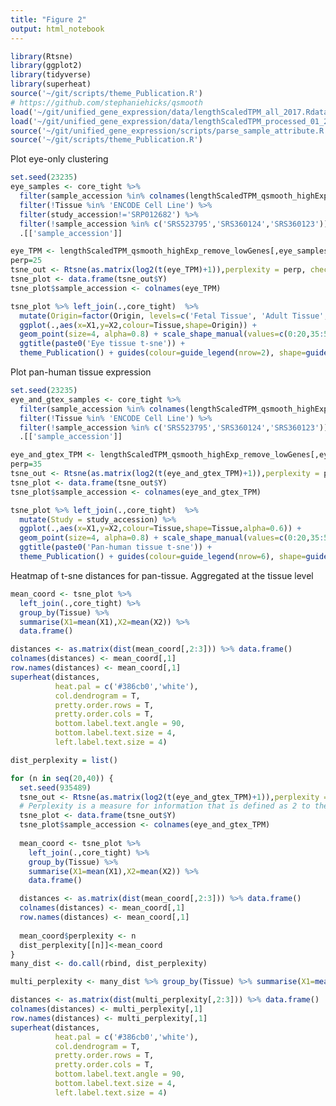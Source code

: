```yaml
---
title: "Figure 2"
output: html_notebook
---
```


```r
library(Rtsne)
library(ggplot2)
library(tidyverse)
library(superheat)
source('~/git/scripts/theme_Publication.R')
# https://github.com/stephaniehicks/qsmooth
load('~/git/unified_gene_expression/data/lengthScaledTPM_all_2017.Rdata')
load('~/git/unified_gene_expression/data/lengthScaledTPM_processed_01_27_2017.Rdata')
source('~/git/unified_gene_expression/scripts/parse_sample_attribute.R')
source('~/git/scripts/theme_Publication.R')
```

Plot eye-only clustering
```r
set.seed(23235)
eye_samples <- core_tight %>% 
  filter(sample_accession %in% colnames(lengthScaledTPM_qsmooth_highExp_remove_lowGenes)) %>% 
  filter(!Tissue %in% 'ENCODE Cell Line') %>% 
  filter(study_accession!='SRP012682') %>% 
  filter(!sample_accession %in% c('SRS523795','SRS360124','SRS360123')) %>% 
  .[['sample_accession']]

eye_TPM <- lengthScaledTPM_qsmooth_highExp_remove_lowGenes[,eye_samples]
perp=25
tsne_out <- Rtsne(as.matrix(log2(t(eye_TPM)+1)),perplexity = perp, check_duplicates = FALSE, theta=0.0)
tsne_plot <- data.frame(tsne_out$Y)
tsne_plot$sample_accession <- colnames(eye_TPM)

tsne_plot %>% left_join(.,core_tight)  %>% 
  mutate(Origin=factor(Origin, levels=c('Fetal Tissue', 'Adult Tissue', 'Cell Line'))) %>% 
  ggplot(.,aes(x=X1,y=X2,colour=Tissue,shape=Origin)) + 
  geom_point(size=4, alpha=0.8) + scale_shape_manual(values=c(0:20,35:50)) +
  ggtitle(paste0('Eye tissue t-sne')) +
  theme_Publication() + guides(colour=guide_legend(nrow=2), shape=guide_legend(nrow=2))
```

Plot pan-human tissue expression
```r
set.seed(23235)
eye_and_gtex_samples <- core_tight %>% 
  filter(sample_accession %in% colnames(lengthScaledTPM_qsmooth_highExp_remove_lowGenes)) %>% 
  filter(!Tissue %in% 'ENCODE Cell Line') %>% 
  filter(!sample_accession %in% c('SRS523795','SRS360124','SRS360123')) %>% 
  .[['sample_accession']]

eye_and_gtex_TPM <- lengthScaledTPM_qsmooth_highExp_remove_lowGenes[,eye_and_gtex_samples]
perp=35
tsne_out <- Rtsne(as.matrix(log2(t(eye_and_gtex_TPM)+1)),perplexity = perp, check_duplicates = FALSE, theta=0.0)
tsne_plot <- data.frame(tsne_out$Y)
tsne_plot$sample_accession <- colnames(eye_and_gtex_TPM)

tsne_plot %>% left_join(.,core_tight)  %>% 
  mutate(Study = study_accession) %>% 
  ggplot(.,aes(x=X1,y=X2,colour=Tissue,shape=Tissue,alpha=0.6)) + 
  geom_point(size=4, alpha=0.8) + scale_shape_manual(values=c(0:20,35:50)) +
  ggtitle(paste0('Pan-human tissue t-sne')) +
  theme_Publication() + guides(colour=guide_legend(nrow=6), shape=guide_legend(nrow=6))
```

Heatmap of t-sne distances for pan-tissue. Aggregated at the tissue level
```r

mean_coord <- tsne_plot %>% 
  left_join(.,core_tight) %>% 
  group_by(Tissue) %>% 
  summarise(X1=mean(X1),X2=mean(X2)) %>% 
  data.frame()

distances <- as.matrix(dist(mean_coord[,2:3])) %>% data.frame() 
colnames(distances) <- mean_coord[,1]                     
row.names(distances) <- mean_coord[,1]
superheat(distances, 
          heat.pal = c('#386cb0','white'),
          col.dendrogram = T,
          pretty.order.rows = T, 
          pretty.order.cols = T,
          bottom.label.text.angle = 90,
          bottom.label.text.size = 4, 
          left.label.text.size = 4)
```
```r
dist_perplexity = list()

for (n in seq(20,40)) {
  set.seed(935489)
  tsne_out <- Rtsne(as.matrix(log2(t(eye_and_gtex_TPM)+1)),perplexity = n, check_duplicates = FALSE, theta=0.0 )
  # Perplexity is a measure for information that is defined as 2 to the power of the Shannon entropy. The perplexity of a fair die with k sides is equal to k. In t-SNE, the perplexity may be viewed as a knob that sets the number of effective nearest neighbors. It is comparable with the number of nearest neighbors k that is employed in many manifold learners.
  tsne_plot <- data.frame(tsne_out$Y)
  tsne_plot$sample_accession <- colnames(eye_and_gtex_TPM)
  
  mean_coord <- tsne_plot %>% 
    left_join(.,core_tight) %>% 
    group_by(Tissue) %>% 
    summarise(X1=mean(X1),X2=mean(X2)) %>% 
    data.frame()

  distances <- as.matrix(dist(mean_coord[,2:3])) %>% data.frame() 
  colnames(distances) <- mean_coord[,1]                     
  row.names(distances) <- mean_coord[,1]
  
  mean_coord$perplexity <- n
  dist_perplexity[[n]]<-mean_coord
}
many_dist <- do.call(rbind, dist_perplexity)

multi_perplexity <- many_dist %>% group_by(Tissue) %>% summarise(X1=mean(X1),X2=mean(X2)) %>% data.frame()

distances <- as.matrix(dist(multi_perplexity[,2:3])) %>% data.frame() 
colnames(distances) <- multi_perplexity[,1]                     
row.names(distances) <- multi_perplexity[,1]
superheat(distances, 
          heat.pal = c('#386cb0','white'),
          col.dendrogram = T,
          pretty.order.rows = T, 
          pretty.order.cols = T,
          bottom.label.text.angle = 90,
          bottom.label.text.size = 4, 
          left.label.text.size = 4)
```